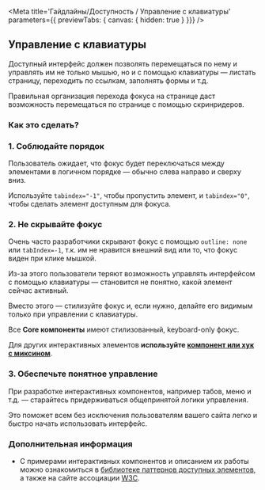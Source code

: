 
<Meta
  title='Гайдлайны/Доступность / Управление с клавиатуры' 
  parameters={{ previewTabs: { canvas: { hidden: true } }}}
/>

## Управление с клавиатуры

Доступный интерфейс должен позволять перемещаться по нему и управлять им не только мышью, но и с помощью клавиатуры — листать страницу, переходить по ссылкам, заполнять формы и т.д.

Правильная организация перехода фокуса на странице даст возможность перемещаться по странице с помощью скринридеров.

### Как это сделать?

### 1. Соблюдайте порядок

Пользователь ожидает, что фокус будет переключаться между элементами в логичном порядке — обычно слева направо и сверху вниз.

Используйте `tabindex="-1"`, чтобы пропустить элемент, и `tabindex="0"`, чтобы сделать элемент доступным для фокуса.

### 2. Не скрывайте фокус

Очень часто разработчики скрывают фокус с помощью `outline: none` или `tabIndex=-1`, т.к. им не нравится внешний вид или то, что фокус виден при клике мышкой.

Из-за этого пользователи теряют возможность управлять интерфейсом с помощью клавиатуры — становится не понятно, какой элемент сейчас активный.

Вместо этого — стилизуйте фокус и, если нужно, делайте его видимым только при управлении с клавиатуры.

Все **Core компоненты** имеют стилизованный, keyboard-only фокус.

Для других интерактивных элементов **используйте [компонент или хук с миксином]((?path=/docs/компоненты-keyboardfocusable--page))**.

### 3. Обеспечьте понятное управление

При разработке интерактивных компонентов, например табов, меню и т.д. — старайтесь придерживаться общепринятой логики управления.

Это поможет всем без исключения пользователям вашего сайта легко и быстро начать использовать интерфейс.

### Дополнительная информация
- С примерами интерактивных компонентов и описанием их работы можно ознакомиться в [библиотеке паттернов доступных элементов](https://inclusive-components.design/), а также на сайте ассоциации [W3C](https://w3c.github.io/aria-practices/).
